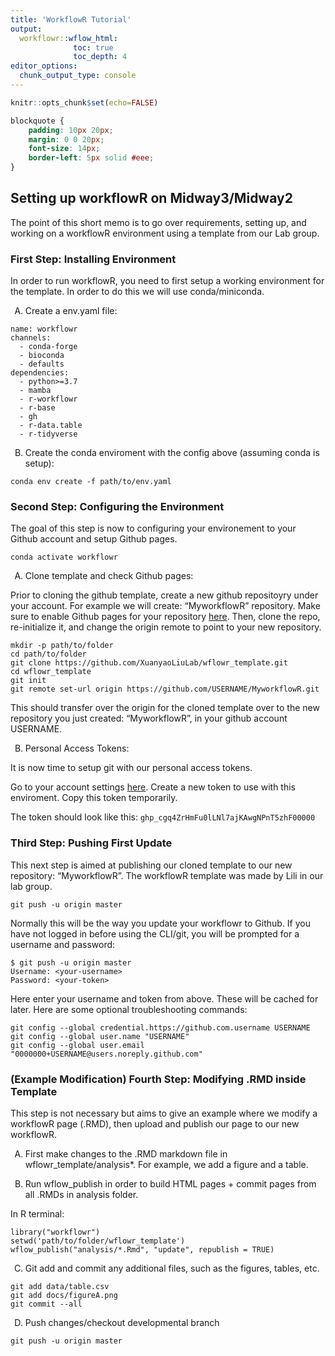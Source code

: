 ```yaml
---
title: 'WorkflowR Tutorial'
output:
  workflowr::wflow_html:
              toc: true
              toc_depth: 4
editor_options:
  chunk_output_type: console
---
```


```r
knitr::opts_chunk$set(echo=FALSE)
```

```css
blockquote {
    padding: 10px 20px;
    margin: 0 0 20px;
    font-size: 14px;
    border-left: 5px solid #eee;
}
```

## Setting up workflowR on Midway3/Midway2

The point of this short memo is to go over requirements, setting up, and working on a workflowR environment using a template from our Lab group. 

### First Step: Installing Environment

In order to run workflowR, you need to first setup a working environment for the template. In order to do this we will use conda/miniconda.

A) Create a env.yaml file:

  ```
  name: workflowr
  channels:
    - conda-forge
    - bioconda
    - defaults
  dependencies:
    - python>=3.7
    - mamba
    - r-workflowr
    - r-base
    - gh
    - r-data.table
    - r-tidyverse
  ```

B) Create the conda enviroment with the config above (assuming conda is setup):

  ```
  conda env create -f path/to/env.yaml
  ```

### Second Step: Configuring the Environment

  The goal of this step is now to configuring your environement to your Github account and setup Github pages.

  ```
  conda activate workflowr
  ```

A) Clone template and check Github pages:

  Prior to cloning the github template, create a new github repositoyry under your account. For example we will create: "MyworkflowR" repository. Make sure to enable Github pages for your repository [here](https://docs.github.com/en/pages/getting-started-with-github-pages/configuring-a-publishing-source-for-your-github-pages-site).
  Then, clone the repo, re-initialize it, and change the origin remote to point to your new repository. 

  ```
  mkdir -p path/to/folder
  cd path/to/folder
  git clone https://github.com/XuanyaoLiuLab/wflowr_template.git
  cd wflowr_template
  git init
  git remote set-url origin https://github.com/USERNAME/MyworkflowR.git
  ```
  This should transfer over the origin for the cloned template over to the new repository you just created: "MyworkflowR", in your github account USERNAME. 

B) Personal Access Tokens:

  It is now time to setup git with our personal access tokens.

  Go to your account settings [here](https://github.com/settings/tokens). Create a new token to use with this enviroment. Copy this token temporarily.

  The token should look like this:
  ```
  ghp_cgq4ZrHmFu0lLNl7ajKAwgNPnT5zhF00000
  ```

### Third Step: Pushing First Update

  This next step is aimed at publishing our cloned template to our new repository: "MyworkflowR". The workflowR template was made by Lili in our lab group.

  ```
  git push -u origin master
  ```

  Normally this will be the way you update your workflowr to Github. If you have not logged in before using the CLI/git, you will be prompted for a username and password:

  ```
  $ git push -u origin master
  Username: <your-username>
  Password: <your-token>
  ```

  Here enter your username and token from above. These will be cached for later. Here are some optional troubleshooting commands:

  ```
  git config --global credential.https://github.com.username USERNAME
  git config --global user.name "USERNAME"
  git config --global user.email "0000000+USERNAME@users.noreply.github.com"
  ```

### (Example Modification) Fourth Step: Modifying .RMD inside Template

This step is not necessary but aims to give an example where we modify a workflowR page (.RMD), then upload and publish our page to our new workflowR.

A) First make changes to the .RMD markdown file in wflowr_template/analysis*. For example, we add a figure and a table.

B) Run wflow_publish in order to build HTML pages + commit pages from all .RMDs in analysis folder.

  In R terminal:

  ```
  library("workflowr")
  setwd('path/to/folder/wflowr_template')
  wflow_publish("analysis/*.Rmd", "update", republish = TRUE)
  ```

C) Git add and commit any additional files, such as the figures, tables, etc.

  ```
  git add data/table.csv
  git add docs/figureA.png
  git commit --all
  ```

D) Push changes/checkout developmental branch

  ```
  git push -u origin master
  ```


